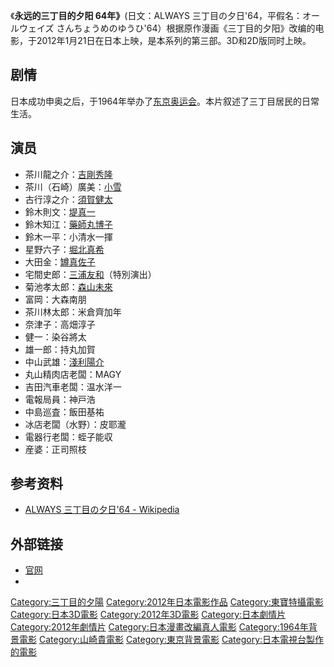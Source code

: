 {{Infobox Film
| name               = 永远的三丁目的夕阳 64年
| original_name      = ALWAYS 三丁目の夕日'64
| image              = 
| cn_image           = 
| hk_image           = 
| tw_image           = 
| caption            = 
| director           = 山崎贵
| executive_producer =
| producer           = 
| writer             = [[古泽良太|古泽良太]]<br />[[山崎贵|山崎贵]]
| screenplay         = 
| story              = 
| based on            = 
| narrator           = 
| production_supervisor = 
| starring           = [[吉冈秀隆|吉冈秀隆]]<br />[[堤真一|堤真一]]<br />[[药師丸博子|药師丸博子]]<br />[[小雪_(日本演员)|小雪]]<br />[[堀北真希|堀北真希]]
| music              = [[佐藤直紀|佐藤直紀]]
| maintheme          =
| opentheme          =
| endtheme           =
| cinematography     = 
| editing            = 
| studio             = ROBOT
| distributor        = [[东宝|东宝]]
| released           = 2012年1月21日
| sec-title          = 
| rate               = 
| runtime            = 
| country            = 日本
| language           = 日语
| imdb_id            = 
| amg_id             = 
| budget             = 
| gross              = 
| preceded_by        = [[永遠的三丁目的夕陽2|永遠的三丁目的夕陽2]]
| followed_by        = 
| cn_name            = 三丁目的夕阳之1964
| hk_name            = 
| tw_name            = ALWAYS守候幸福的三丁目
}}

《'''永远的三丁目的夕阳 64年》'''(日文：ALWAYS 三丁目の夕日'64，平假名：オールウェイズ さんちょうめのゆうひ'64）根据原作漫画《三丁目的夕阳》改编的电影，于2012年1月21日在日本上映，是本系列的第三部。3D和2D版同时上映。

== 剧情 ==
日本成功申奥之后，于1964年举办了[[1964年夏季奥林匹克运动会|东京奥运会]]。本片叙述了三丁目居民的日常生活。

== 演员 ==
*茶川龍之介：[[吉剛秀隆|吉剛秀隆]]
*茶川（石崎）廣美：[[小雪_(日本演員)|小雪]]
*古行淳之介：[[須賀健太|須賀健太]]
*鈴木則文：[[堤真一|堤真一]]
*鈴木知江：[[藥師丸博子|藥師丸博子]]
*鈴木一平：小清水一揮
*星野六子：[[堀北真希|堀北真希]]
*大田金：[[罇真佐子|罇真佐子]]
*宅間史郎：[[三浦友和|三浦友和]]（特別演出）
*菊池孝太郎：[[森山未來|森山未來]]
*富岡：大森南朋
*茶川林太郎：米倉齊加年
*奈津子：高畑淳子
*健一：染谷將太
*雄一郎：持丸加賀
*中山武雄：[[淺利陽介|淺利陽介]]
*丸山精肉店老闆：MAGY
*吉田汽車老闆：温水洋一
*電報局員：神戸浩
*中島巡査：飯田基祐
*冰店老闆（水野）：皮耶瀧
*電器行老闆：蛭子能収
*産婆：正司照枝

== 参考资料 ==
*[http://ja.wikipedia.org/wiki/ALWAYS_三丁目の夕日'64 ALWAYS 三丁目の夕日'64 - Wikipedia]

== 外部链接 ==
*[http://www.always3.jp/ 官网] {{Wayback|url=http://www.always3.jp/ |date=20201030172648 }}
* {{douban}}

{{山崎贵}}

{{DEFAULTSORT:Always Sanchōme no Yūhi '64}}
[[Category:三丁目的夕陽|Category:三丁目的夕陽]]
[[Category:2012年日本電影作品|Category:2012年日本電影作品]]
[[Category:東寶特攝電影|Category:東寶特攝電影]]
[[Category:日本3D電影|Category:日本3D電影]]
[[Category:2012年3D電影|Category:2012年3D電影]]
[[Category:日本劇情片|Category:日本劇情片]]
[[Category:2012年劇情片|Category:2012年劇情片]]
[[Category:日本漫畫改編真人電影|Category:日本漫畫改編真人電影]]
[[Category:1964年背景電影|Category:1964年背景電影]]
[[Category:山崎貴電影|Category:山崎貴電影]]
[[Category:東京背景電影|Category:東京背景電影]]
[[Category:日本電視台製作的電影|Category:日本電視台製作的電影]]